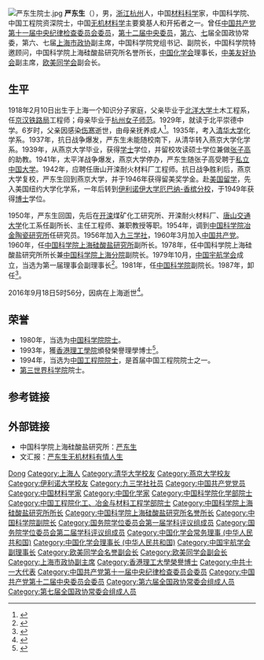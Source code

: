 {{infoboxneeded|Infobox person|time=2011-01-23T16:09:37+00:00}}
[[File:严东生院士.jpg|thumb]]
'''严东生'''（{{bd|1918年|2月10日|2016年|9月18日|catIdx=Y严}}），男，[[浙江|浙江]][[杭州|杭州]]人，中国[[材料科学|材料科学]]家，中国科学院、中国工程院资深院士，中国[[无机材料学|无机材料学]]主要奠基人和开拓者之一。曾任[[中国共产党中央纪律检查委员会|中国共产党第十一届中央纪律检查委员会委员]]，[[中国共产党第十二届中央委员会委员列表|第十二届中央委员]]，[[中国人民政治协商会议第六届全国委员会委员名单|第六]]、[[中国人民政治协商会议第七届全国委员会委员名单|七]]届全国政协常委，第六、七届[[上海市政协|上海市政协]]副主席，中国科学院党组书记、副院长，中国科学院特邀顾问，中国科学院上海硅酸盐研究所名誉所长，[[中国化学会_(中华人民共和国)|中国化学会]]理事长，[[中美友好协会|中美友好协会]]副主席，[[欧美同学会|欧美同学会]]副会长。

== 生平 ==
1918年2月10日出生于上海一个知识分子家庭，父亲毕业于[[北洋大学|北洋大学]]土木工程系，任[[京汉铁路局|京汉铁路局]]工程师；母亲毕业于[[杭州女子师范|杭州女子师范]]。1929年，就读于北平崇德中学。6岁时，父亲因感染[[伤寒|伤寒]]逝世，由母亲抚养成人<ref name="严东生 采访">{{cite web |url=http://new.cast.org.cn/n435777/n435799/n1130428/n1131288/61388_1.html |title=严东生：无机材料科学奠基人 |publisher=[[中国科学技术协会|中国科学技术协会]] |date=2009年7月14日 |accessdate=2011年1月10日 |language=zh |deadurl=yes |archiveurl=https://web.archive.org/web/20150708225759/http://new.cast.org.cn/n435777/n435799/n1130428/n1131288/61388_1.html |archivedate=2015年7月8日 }}</ref>。1935年，考入[[清华大学|清华大学]]化学系。1937年，抗日战争爆发，严东生未能随校南下，从清华转入燕京大学化学系。1939年，从燕京大学毕业，获得[[学士|学士]]学位，并留校攻读硕士学位兼做[[张子高|张子高]]的助教。1941年，太平洋战争爆发，燕京大学停办，严东生随张子高受聘于[[私立中国大学|私立中国大学]]。1942年，应聘任唐山开滦耐火材料厂工程师。抗日战争胜利后，燕京大学复校，严东生回到燕京大学，并于1946年获得留美奖学金。赴[[美国|美国]][[留学|留学]]，先入美国纽约大学化学系，一年后转到[[伊利诺伊大学厄巴纳-香槟分校|伊利诺伊大学厄巴纳-香槟分校]]，于1949年获得[[博士|博士]]学位。

1950年，严东生回国，先后在[[开滦|开滦]]煤矿化工研究所、开滦耐火材料厂、[[唐山交通大学|唐山交通大学]]化工系任副所长、主任工程师、兼职教授等职。1954年，调到[[中国科学院冶金陶瓷研究所|中国科学院冶金陶瓷研究所]]任研究员。1956年加入[[九三学社|九三学社]]，1960年3月加入[[中国共产党|中国共产党]]。1960年，任[[中国科学院上海硅酸盐研究所|中国科学院上海硅酸盐研究所]]副所长。1978年，任中国科学院上海硅酸盐研究所所长兼[[中国科学院上海分院|中国科学院上海分院]]副院长。1979年10月，[[中国宇航学会|中国宇航学会]]成立，当选为第一届理事会副理事长<ref>{{Cite book|title=中国大百科全书 航天航空|last=中国大百科全书总编辑委员会编|publisher=[[中国大百科全书出版社|中国大百科全书出版社]]|location=北京|year=2002.09|isbn=7-5000-5997-3|pages=599}}</ref>。1981年，任[[中国科学院|中国科学院]]副院长。1987年，卸任<ref>{{cite web|title=严东生|url=http://www.93.gov.cn/html/93gov/syfc/lyys/zgkxyys/yy/130111123842563504.html|accessdate=2016-09-18|newspaper=九三学社|archive-date=2016-11-30|archive-url=https://web.archive.org/web/20161130124924/http://www.93.gov.cn/html/93gov/syfc/lyys/zgkxyys/yy/130111123842563504.html|dead-url=yes}}</ref>。

2016年9月18日5时56分，因病在上海逝世<ref>{{cite news|title=中国无机材料科学技术的奠基人、两院资深院士严东生逝世|url=http://www.thepaper.cn/newsDetail_forward_1530128|accessdate=2016-09-18|newspaper=澎湃新闻|archive-date=2016-09-18|archive-url=https://web.archive.org/web/20160918233505/http://www.thepaper.cn/newsDetail_forward_1530128|dead-url=no}}</ref>。

== 荣誉 ==
* 1980年，当选为[[中国科学院院士|中国科学院院士]]。
* 1993年，獲[[香港理工學院|香港理工學院]]頒發榮譽理學博士<ref>{{cite web|title=榮譽學位及大學院士名錄|url=http://www.polyu.edu.hk/web/tc/about_polyu/honorary_awards_and_appointments/index.html|publisher=香港理工大學|accessdate=2015-07-30|archive-date=2020-11-10|archive-url=https://web.archive.org/web/20201110072258/https://www.polyu.edu.hk/web/tc/about_polyu/honorary_awards_and_appointments/index.html|dead-url=no}}</ref>。
* 1994年，当选为[[中国工程院院士|中国工程院院士]]，是首届中国工程院院士之一。
* [[第三世界科学院|第三世界科学院]]院士。

== 参考链接 ==
{{reflist}}

== 外部链接 ==
* 中国科学院上海硅酸盐研究所：[http://www.sic.cas.cn/gkjj/zjys/yds/200606/t20060608_1751197.html 严东生]{{Wayback|url=http://www.sic.cas.cn/gkjj/zjys/yds/200606/t20060608_1751197.html |date=20160304071344 }}
* 文汇报：[https://archive.is/20100531151238/http://whb.news365.com.cn/jjl/200802/t20080211_1753400.htm 严东生无机材料有情人生]

{{中国科学院化学部院士}}
{{中国工程院化工、冶金与材料工程学部院士}}
{{国务院学位委员会第一届学科评议组/工学}}
{{国务院学位委员会第二届学科评议组/工学}}
{{Navboxes 
| title  = 严东生在[[中國化學會_(中華人民共和國)|中国化学会]]的职务
| list1  =
{{中国化学会第二十一届理事会}}
{{中国化学会第二十二届理事会}}
{{中国化学会第二十四届理事会}}
}}
{{Navboxes
| title  = 严东生在[[中国宇航学会|中国宇航学会]]的职务
| list1  =
{{中国宇航学会第一届理事会}}
}}
{{Navboxes
| title  = 严东生在[[欧美同学会|欧美同学会]]的职务
| list1  =
{{欧美同学会第一届理事会}}
{{欧美同学会第二届理事会}}
{{欧美同学会第三届理事会}}
}}

{{Authority control}}

{{DEFAULTSORT:Yan}}
[[Category:严姓|Dong]]
[[Category:上海人|Category:上海人]]
[[Category:清华大学校友|Category:清华大学校友]]
[[Category:燕京大学校友|Category:燕京大学校友]]
[[Category:伊利诺大学校友|Category:伊利诺大学校友]]
[[Category:九三学社社员|Category:九三学社社员]]
[[Category:中国共产党党员|Category:中国共产党党员]]
[[Category:中国材料学家|Category:中国材料学家]]
[[Category:中国化学家|Category:中国化学家]]
[[Category:中国科学院化学部院士|Category:中国科学院化学部院士]]
[[Category:中国工程院化工、冶金与材料工程学部院士|Category:中国工程院化工、冶金与材料工程学部院士]]
[[Category:中国科学院上海硅酸盐研究所所长|Category:中国科学院上海硅酸盐研究所所长]]
[[Category:中国科学院上海硅酸盐研究所名誉所长|Category:中国科学院上海硅酸盐研究所名誉所长]]
[[Category:中国科学院副院长|Category:中国科学院副院长]]
[[Category:国务院学位委员会第一届学科评议组成员|Category:国务院学位委员会第一届学科评议组成员]]
[[Category:国务院学位委员会第二届学科评议组成员|Category:国务院学位委员会第二届学科评议组成员]]
[[Category:中国化学会常务理事_(中华人民共和国)|Category:中国化学会常务理事 (中华人民共和国)]]
[[Category:中国化学会理事长_(中华人民共和国)|Category:中国化学会理事长 (中华人民共和国)]]
[[Category:中国宇航学会副理事长|Category:中国宇航学会副理事长]]
[[Category:欧美同学会名誉副会长|Category:欧美同学会名誉副会长]]
[[Category:欧美同学会副会长|Category:欧美同学会副会长]]
[[Category:上海市政协副主席|Category:上海市政协副主席]]
[[Category:香港理工大學榮譽博士|Category:香港理工大學榮譽博士]]
[[Category:中共十一大代表|Category:中共十一大代表]]
[[Category:中国共产党第十一届中央纪律检查委员会委员|Category:中国共产党第十一届中央纪律检查委员会委员]]
[[Category:中国共产党第十二届中央委员会委员|Category:中国共产党第十二届中央委员会委员]]
[[Category:第六届全国政协常委会组成人员|Category:第六届全国政协常委会组成人员]]
[[Category:第七届全国政协常委会组成人员|Category:第七届全国政协常委会组成人员]]